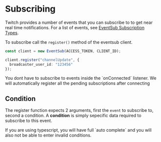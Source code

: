 

# Subscribing

Twitch provides a number of events that you can subscribe to to get near real time notifications. For a list of events, see [EventSub Subscription Types](https://dev.twitch.tv/docs/eventsub/eventsub-subscription-types).

To subscribe call the `register()` method of the eventsub client.

```ts copy filename="src/sub.ts"
const client = new EventSub(ACCESS_TOKEN, CLIENT_ID);

client.register("channelUpdate", {
  broadcaster_user_id: "123456"
});
```

<Callout type="info">
You dont have to subscribe to events inside the `onConnected` listener. We will automatically register all the pending subscriptions after connecting
</Callout>

## Condition
The register function expects 2 arguments, first the `event` to subscribe to, second a condition.
A **condition** is simply sepecific data required to subscribe to this event.

<Callout type="info">
If you are using typescript, you will have full `auto complete` and you will also not be able to enter invalid conditions.
</Callout>
